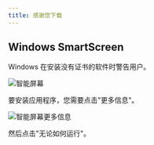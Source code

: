 ```yaml
---
title: 感谢您下载
---
```



<CardGrid>
<LinkCard href="/community/contributing" title="Contribute to the project" />
<LinkCard href="https://linwood.dev/matrix" title="Join the community" />
</CardGrid>

## Windows SmartScreen

Windows 在安装没有证书的软件时警告用户。

![智能屏幕](@assets/img/smart-screen.png)

要安装应用程序，您需要点击"更多信息"。

![智能屏幕更多信息](@assets/img/smart-screen-more-info.png)

然后点击"无论如何运行"。
